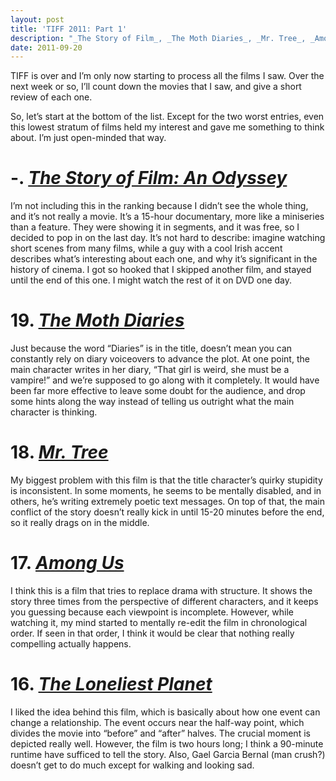 ```yaml
---
layout: post
title: 'TIFF 2011: Part 1'
description: "_The Story of Film_, _The Moth Diaries_, _Mr. Tree_, _Among Us_, _The Loneliest Planet_"
date: 2011-09-20
---
```


TIFF is over and I’m only now starting to process all the films I saw. Over the next week or so, I’ll count down the movies that I saw, and give a short review of each one.  
  
So, let’s start at the bottom of the list. Except for the two worst entries, even this lowest stratum of films held my interest and gave me something to think about. I’m just open-minded that way.  
  
# -. [_The Story of Film: An Odyssey_](http://www.imdb.com/title/tt2044056/)
  
I’m not including this in the ranking because I didn’t see the whole thing, and it’s not really a movie. It’s a 15-hour documentary, more like a miniseries than a feature. They were showing it in segments, and it was free, so I decided to pop in on the last day. It’s not hard to describe: imagine watching short scenes from many films, while a guy with a cool Irish accent describes what’s interesting about each one, and why it’s significant in the history of cinema. I got so hooked that I skipped another film, and stayed until the end of this one. I might watch the rest of it on DVD one day.  
  
# 19. [_The Moth Diaries_](http://www.imdb.com/title/tt1407065/)
  
Just because the word “Diaries” is in the title, doesn’t mean you can constantly rely on diary voiceovers to advance the plot. At one point, the main character writes in her diary, “That girl is weird, she must be a vampire!” and we’re supposed to go along with it completely. It would have been far more effective to leave some doubt for the audience, and drop some hints along the way instead of telling us outright what the main character is thinking.  
  
# 18. [_Mr. Tree_](http://www.imdb.com/title/tt2043878/)
  
My biggest problem with this film is that the title character’s quirky stupidity is inconsistent. In some moments, he seems to be mentally disabled, and in others, he’s writing extremely poetic text messages. On top of that, the main conflict of the story doesn’t really kick in until 15-20 minutes before the end, so it really drags on in the middle.  
  
# 17. [_Among Us_](http://www.imdb.com/title/tt1630562/)
  
I think this is a film that tries to replace drama with structure. It shows the story three times from the perspective of different characters, and it keeps you guessing because each viewpoint is incomplete. However, while watching it, my mind started to mentally re-edit the film in chronological order. If seen in that order, I think it would be clear that nothing really compelling actually happens.  

# 16. [_The Loneliest Planet_](http://www.imdb.com/title/tt1695405/)

I liked the idea behind this film, which is basically about how one event can change a relationship. The event occurs near the half-way point, which divides the movie into “before” and “after” halves. The crucial moment is depicted really well. However, the film is two hours long; I think a 90-minute runtime have sufficed to tell the story. Also, Gael Garcia Bernal (man crush?) doesn’t get to do much except for walking and looking sad.